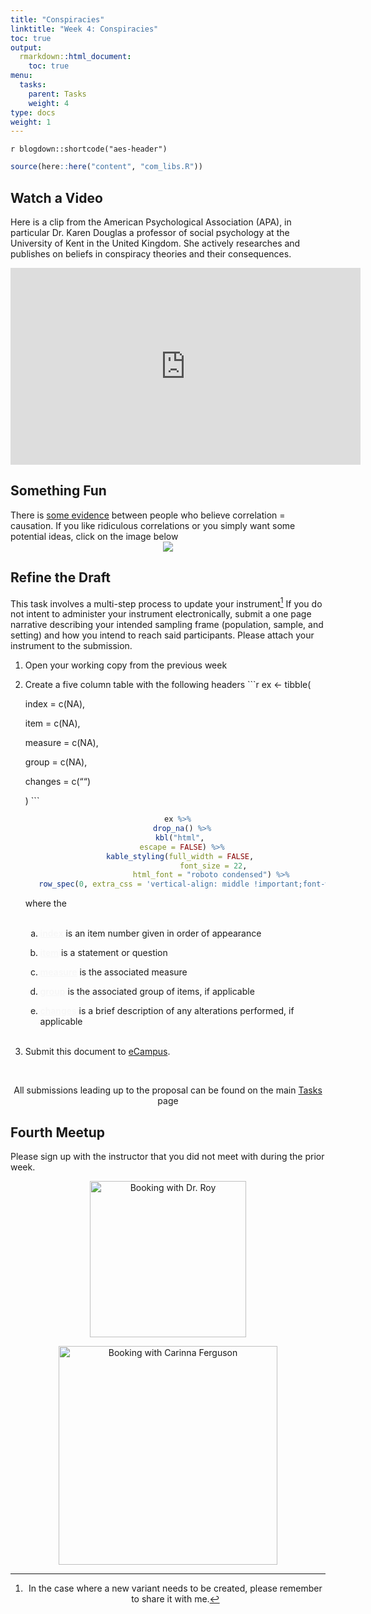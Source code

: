 ```yaml
---
title: "Conspiracies"
linktitle: "Week 4: Conspiracies"
toc: true
output:
  rmarkdown::html_document:
    toc: true
menu:
  tasks:
    parent: Tasks
    weight: 4
type: docs
weight: 1
---
```


`r blogdown::shortcode("aes-header")`

```r
source(here::here("content", "com_libs.R"))
```

## Watch a Video
  
Here is a clip from the American Psychological Association (APA), in particular Dr. Karen Douglas a professor of social psychology at the University of Kent in the United Kingdom. She actively researches and publishes on beliefs in conspiracy theories and their consequences.

<p align="center">
  <iframe width="560" height="315" src="https://www.youtube.com/embed/5MgBnl-fe4A" frameborder="0" allow="accelerometer; autoplay; encrypted-media; gyroscope; picture-in-picture" allowfullscreen></iframe>
</p>

## Something Fun

There is [some evidence](){target='_blank'} between people who believe correlation = causation. If you like ridiculous correlations or  you simply want some potential ideas, click on the image below
<center>
[![](/readings/04-readings_files/spurious-correlations.png)](https://www.tylervigen.com/spurious-correlations){target='_blank'}
</center>

## Refine the Draft

This task involves a multi-step process to update your instrument^[In the case where a new variant needs to be created, please remember to share it with me.] If you do not intent to administer your instrument electronically, submit a one page narrative describing your intended sampling frame (population, sample, and setting) and how you intend to reach said participants. Please attach your instrument to the submission.

1. Open your working copy from the previous week

2. Create a five column table with the following headers
    ```r
    ex <- tibble(
      
      index = c(NA),
      
      item = c(NA),
      
      measure = c(NA),
      
      group = c(NA),
  
      changes = c("")
       
    ) 
    ```
    
    <center>
    ```r
    ex %>%
      drop_na() %>%
      kbl("html", 
      escape = FALSE) %>%
      kable_styling(full_width = FALSE, 
                    font_size = 22,
                    html_font = "roboto condensed") %>% 
      row_spec(0, extra_css = 'vertical-align: middle !important;font-weight: 600;text-decoration:underline', color = "#f7f7f7", background = "transparent") 
    ```
    </center>
    where the<br><br> 
      a. <span style="font-weight:600; color:#f7f7f7; text-decoration:underline;font_size = 22;">index</span> is an item number given in order of appearance
      
      b. <span style="font-weight:600; color:#f7f7f7; text-decoration:underline;font_size = 22;">item</span> is a statement or question
      
      c. <span style="font-weight:600; color:#f7f7f7; text-decoration:underline;font_size = 22;">measure</span> is the associated measure
      
      d. <span style="font-weight:600; color:#f7f7f7; text-decoration:underline;font_size = 22;">group</span> is the associated group of items, if applicable
      
      e. <span style="font-weight:600; color:#f7f7f7; text-decoration:underline;font_size = 22;">changes</span> is a brief description of any alterations performed, if applicable<br><br>

3. Submit this document to <a target="_blank" href="https://ecampus.wvu.edu/">eCampus</a>.

<br />

<center>
<p id="rounded_corners">
All submissions leading up to the proposal can be found on the main <a href="/tasks/#proposal">Tasks</a> page
<p>
</center>

[^sharing]: If the instrument is housed elsewhere (e.g. Qualtrics), then simply share it with me (e.g. by using the <a target="_blank" href="https://www.qualtrics.com/support/survey-platform/my-projects/sharing-a-project/">Collaborate</a> functionality.)

## Fourth Meetup

Please sign up with the instructor that you did not meet with during the prior week.

<center>
<div class="evener">

<div class="stripe">
<a href='https://calendly.com/nopiecharts/short15' target="_blank"><img src='/logos/calendar-dr-roy.png' alt='Booking with Dr. Roy' width='250'></a>
</div>

<div class="stripe">
<a href='https://calendly.com/carinna-ferguson/611' target="_blank"><img src='/logos/calendar-cari.png' alt='Booking with Carinna Ferguson' width='350'></a>
</div>
</div>
